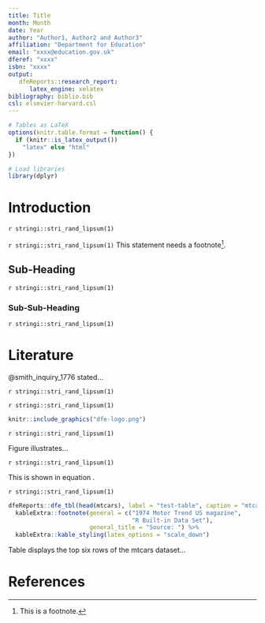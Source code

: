 ```yaml
---
title: Title
month: Month
date: Year
author: "Author1, Author2 and Author3"
affiliation: "Department for Education"
email: "xxxx@education.gov.uk"
dferef: "xxxx"
isbn: "xxxx"
output: 
   dfeReports::research_report:
      latex_engine: xelatex
bibliography: biblio.bib
csl: elsevier-harvard.csl
---
```


```r

# Tables as LaTeX  
options(knitr.table.format = function() {
  if (knitr::is_latex_output())
    "latex" else "html"
})

# Load libraries
library(dplyr)

```

# Introduction

`r stringi::stri_rand_lipsum(1)`

`r stringi::stri_rand_lipsum(1)` This statement needs a footnote[^about].

[^about]: This is a footnote.


## Sub-Heading

`r stringi::stri_rand_lipsum(1)`

### Sub-Sub-Heading

`r stringi::stri_rand_lipsum(1)`

# Literature

@smith_inquiry_1776 stated...

`r stringi::stri_rand_lipsum(1)`

`r stringi::stri_rand_lipsum(1)`

```r

knitr::include_graphics("dfe-logo.png")

```

`r stringi::stri_rand_lipsum(1)`

Figure \ref{fig:test-fig} illustrates...

`r stringi::stri_rand_lipsum(1)`

This is shown in equation \ref{eq:firsteq}.

   \begin{equation}
     P(E_{i,g,a} = 1 | E_{i,g,a-1} = 1) = \Phi(\alpha_{0,g,a} + \alpha_{1,g,a}r_{i,g,a-1})
     \label{eq:firsteq}
   \end{equation}
   
`r stringi::stri_rand_lipsum(1)`

```r

dfeReports::dfe_tbl(head(mtcars), label = "test-table", caption = "mtcars data") %>%
  kableExtra::footnote(general = c("1974 Motor Trend US magazine",
                                   "R Built-in Data Set"),
                       general_title = "Source: ") %>%
  kableExtra::kable_styling(latex_options = "scale_down")

```

Table \ref{tab:test-table} displays the top six rows of the mtcars dataset...

\clearpage
# References

